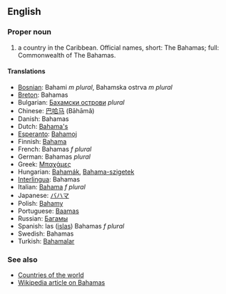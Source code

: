 ==English==

===Proper noun===

# a country in the Caribbean. Official names, short: The Bahamas; full: Commonwealth of The Bahamas.

====Translations====
*[[Bosnian]]: Bahami ''m plural'', Bahamska ostrva ''m plural''
*[[Breton]]: Bahamas
*Bulgarian: [[Бахамски острови]] ''plural''
*Chinese: [[巴哈马]] (Bāhāmǎ)
*Danish: Bahamas
*Dutch: [[Bahama's]]
*[[Esperanto]]: [[Bahamoj]]
*Finnish: [[Bahama]]
*French: Bahamas ''f plural''
*German: Bahamas ''plural''
*Greek: [[Μπαχάμες]]
*Hungarian: [[Bahamák]], [[Bahama-szigetek]]
*[[Interlingua]]: Bahamas
*Italian: [[Bahama]] ''f plural''
*Japanese: [[バハマ]]
*Polish: [[Bahamy]]
*Portuguese: [[Baamas]]
*Russian: [[Багамы]]
*Spanish: las ([[isla]]s) Bahamas ''f plural''
*Swedish: Bahamas
*Turkish: [[Bahamalar]]

===See also===
*[[Countries of the world]]
*[[en:Bahamas|Wikipedia article on Bahamas]]